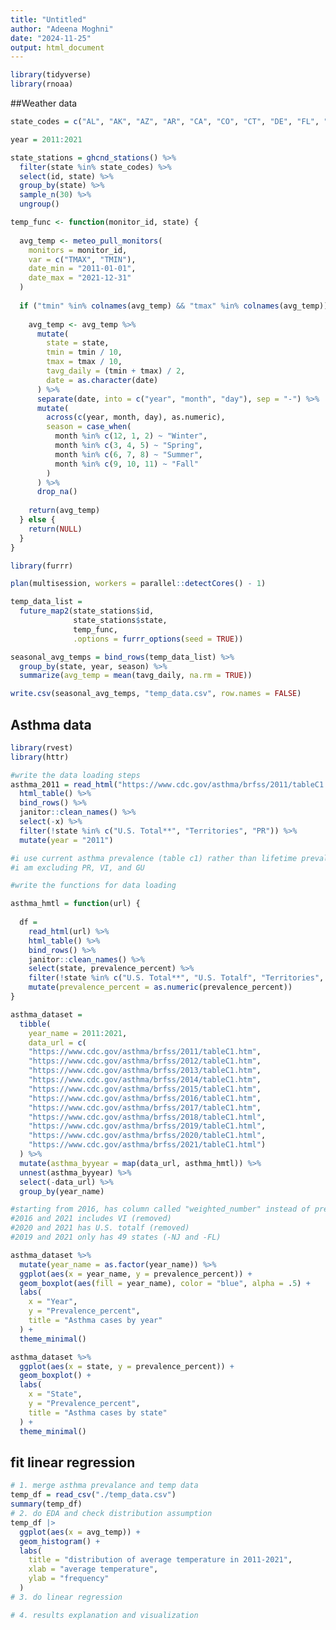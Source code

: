 ```yaml
---
title: "Untitled"
author: "Adeena Moghni"
date: "2024-11-25"
output: html_document
---
```


```r
library(tidyverse)
library(rnoaa)
```

##Weather data

```r
state_codes = c("AL", "AK", "AZ", "AR", "CA", "CO", "CT", "DE", "FL", "GA", "HI", "ID", "IL", "IN", "IA", "KS", "KY", "LA", "ME", "MD", "MA", "MI", "MN", "MS", "MO", "MT", "NE", "NV", "NH", "NJ", "NM", "NY", "NC", "ND", "OH", "OK", "OR", "PA", "RI", "SC", "SD", "TN", "TX", "UT", "VT", "VA", "WA", "WV", "WI", "WY")

year = 2011:2021

state_stations = ghcnd_stations() %>% 
  filter(state %in% state_codes) %>% 
  select(id, state) %>% 
  group_by(state) %>% 
  sample_n(30) %>% 
  ungroup()
```

```r
temp_func <- function(monitor_id, state) {
 
  avg_temp <- meteo_pull_monitors(
    monitors = monitor_id,
    var = c("TMAX", "TMIN"),
    date_min = "2011-01-01",
    date_max = "2021-12-31"
  )
  
  if ("tmin" %in% colnames(avg_temp) && "tmax" %in% colnames(avg_temp)) {
    
    avg_temp <- avg_temp %>%
      mutate(
        state = state, 
        tmin = tmin / 10,  
        tmax = tmax / 10,  
        tavg_daily = (tmin + tmax) / 2,  
        date = as.character(date)
      ) %>%
      separate(date, into = c("year", "month", "day"), sep = "-") %>%
      mutate(
        across(c(year, month, day), as.numeric),  
        season = case_when(
          month %in% c(12, 1, 2) ~ "Winter",
          month %in% c(3, 4, 5) ~ "Spring",
          month %in% c(6, 7, 8) ~ "Summer",
          month %in% c(9, 10, 11) ~ "Fall"
        )
      ) %>%
      drop_na()  
    
    return(avg_temp)
  } else {
    return(NULL)
  }
}
```

```r
library(furrr)

plan(multisession, workers = parallel::detectCores() - 1)

temp_data_list = 
  future_map2(state_stations$id, 
              state_stations$state, 
              temp_func, 
              .options = furrr_options(seed = TRUE))
```

```r
seasonal_avg_temps = bind_rows(temp_data_list) %>% 
  group_by(state, year, season) %>% 
  summarize(avg_temp = mean(tavg_daily, na.rm = TRUE))

write.csv(seasonal_avg_temps, "temp_data.csv", row.names = FALSE)
```

## Asthma data
```r
library(rvest)
library(httr)

#write the data loading steps
asthma_2011 = read_html("https://www.cdc.gov/asthma/brfss/2011/tableC1.htm") %>% 
  html_table() %>% 
  bind_rows() %>% 
  janitor::clean_names() %>% 
  select(-x) %>% 
  filter(!state %in% c("U.S. Total**", "Territories", "PR")) %>% 
  mutate(year = "2011")

#i use current asthma prevalence (table c1) rather than lifetime prevalence and only keep the prevalence percent (instead of numbers) 
#i am excluding PR, VI, and GU

#write the functions for data loading

asthma_hmtl = function(url) {
  
  df = 
    read_html(url) %>% 
    html_table() %>% 
    bind_rows() %>% 
    janitor::clean_names() %>% 
    select(state, prevalence_percent) %>% 
    filter(!state %in% c("U.S. Total**", "U.S. Totalf", "Territories", "PR", "GU", "VI")) %>% 
    mutate(prevalence_percent = as.numeric(prevalence_percent))
}

asthma_dataset = 
  tibble(
    year_name = 2011:2021,
    data_url = c(
    "https://www.cdc.gov/asthma/brfss/2011/tableC1.htm",
    "https://www.cdc.gov/asthma/brfss/2012/tableC1.htm", 
    "https://www.cdc.gov/asthma/brfss/2013/tableC1.htm",
    "https://www.cdc.gov/asthma/brfss/2014/tableC1.htm",
    "https://www.cdc.gov/asthma/brfss/2015/tableC1.htm",
    "https://www.cdc.gov/asthma/brfss/2016/tableC1.htm",
    "https://www.cdc.gov/asthma/brfss/2017/tableC1.htm",
    "https://www.cdc.gov/asthma/brfss/2018/tableC1.html",
    "https://www.cdc.gov/asthma/brfss/2019/tableC1.html",
    "https://www.cdc.gov/asthma/brfss/2020/tableC1.html",
    "https://www.cdc.gov/asthma/brfss/2021/tableC1.html")
  ) %>% 
  mutate(asthma_byyear = map(data_url, asthma_hmtl)) %>% 
  unnest(asthma_byyear) %>% 
  select(-data_url) %>% 
  group_by(year_name)

#starting from 2016, has column called "weighted_number" instead of prevalence number
#2016 and 2021 includes VI (removed)
#2020 and 2021 has U.S. totalf (removed)
#2019 and 2021 only has 49 states (-NJ and -FL)

asthma_dataset %>% 
  mutate(year_name = as.factor(year_name)) %>% 
  ggplot(aes(x = year_name, y = prevalence_percent)) + 
  geom_boxplot(aes(fill = year_name), color = "blue", alpha = .5) + 
  labs(
    x = "Year",
    y = "Prevalence_percent",
    title = "Asthma cases by year"
  ) +
  theme_minimal()

asthma_dataset %>% 
  ggplot(aes(x = state, y = prevalence_percent)) + 
  geom_boxplot() + 
  labs(
    x = "State",
    y = "Prevalence_percent",
    title = "Asthma cases by state"
  ) +
  theme_minimal()


```

## fit linear regression
```r
# 1. merge asthma prevalance and temp data 
temp_df = read_csv("./temp_data.csv")
summary(temp_df)
# 2. do EDA and check distribution assumption
temp_df |> 
  ggplot(aes(x = avg_temp)) +
  geom_histogram() +
  labs(
    title = "distribution of average temperature in 2011-2021",
    xlab = "average temperature",
    ylab = "frequency"
  )
# 3. do linear regression

# 4. results explanation and visualization
```

